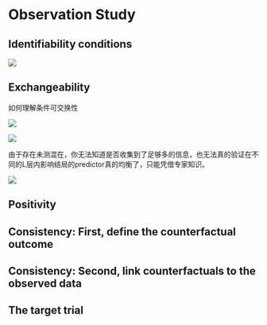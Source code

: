 # Observation Study

## Identifiability conditions

![](images/clipboard-2264430866.png)

## Exchangeability

如何理解条件可交换性

![](images/clipboard-1498283511.png)

![](images/clipboard-2228293935.png)

由于存在未测混在，你无法知道是否收集到了足够多的信息，也无法真的验证在不同的L层内影响结局的predictor真的均衡了，只能凭借专家知识。

![](images/clipboard-3128234180.png)

## Positivity

## Consistency: First, define the counterfactual outcome

## Consistency: Second, link counterfactuals to the observed data

## The target trial
